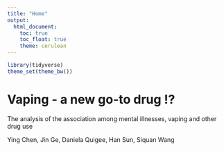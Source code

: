 ```yaml
---
title: "Home"
output: 
  html_document:
    toc: true
    toc_float: true
    theme: cerulean
---
```


```r
library(tidyverse)
theme_set(theme_bw())
```

# Vaping - a new go-to drug !?
The analysis of the association among mental illnesses, vaping and other drug use

Ying Chen, Jin Ge, Daniela Quigee, Han Sun, Siquan Wang


